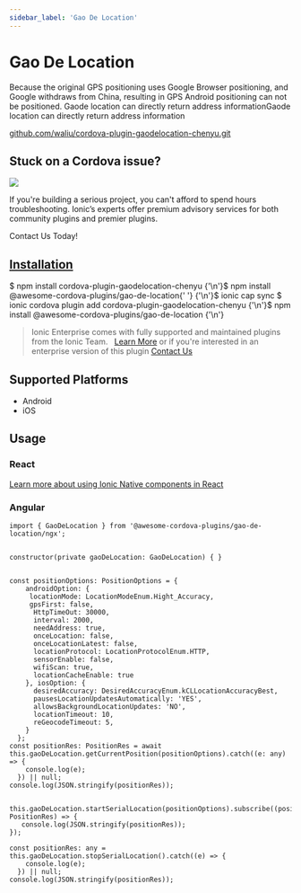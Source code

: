 ```yaml
---
sidebar_label: 'Gao De Location'
---
```



# Gao De Location

Because the original GPS positioning uses Google Browser positioning, and Google withdraws from China, resulting in GPS Android positioning can not be positioned.
Gaode location can directly return address informationGaode location can directly return address information

<p>
  <a href="https://github.com/waliu/cordova-plugin-gaodelocation-chenyu.git" target="_blank" rel="noopener" className="git-link">github.com/waliu/cordova-plugin-gaodelocation-chenyu.git</a>
</p>

<h2>Stuck on a Cordova issue?</h2>
<DocsCard
  className="cordova-ee-card"
  header="Don't waste precious time on plugin issues."
  href="https://ionicframework.com/sales?product_of_interest=Ionic%20Native"
>
  <div>
    <img src="/docs/icons/native-cordova-bot.png" className="cordova-ee-img" />
    <p>If you're building a serious project, you can't afford to spend hours troubleshooting. Ionic’s experts offer premium advisory services for both community plugins and premier plugins.</p>
    <DocsButton className="native-ee-detail">Contact Us Today!</DocsButton>
  </div>
</DocsCard>

<h2 id="installation">
  <a href="#installation">Installation</a>
</h2>
<Tabs
  groupId="runtime"
  defaultValue="Capacitor"
  values={[
    { value: 'Capacitor', label: 'Capacitor' },
    { value: 'Cordova', label: 'Cordova' },
    { value: 'Enterprise', label: 'Enterprise' },
  ]}
>
  <TabItem value="Capacitor">
    <CodeBlock className="language-shell">
      $ npm install cordova-plugin-gaodelocation-chenyu {'\n'}$ npm install @awesome-cordova-plugins/gao-de-location{' '}
      {'\n'}$ ionic cap sync
    </CodeBlock>
  </TabItem>
  <TabItem value="Cordova">
    <CodeBlock className="language-shell">
      $ ionic cordova plugin add cordova-plugin-gaodelocation-chenyu {'\n'}$ npm install
      @awesome-cordova-plugins/gao-de-location {'\n'}
    </CodeBlock>
  </TabItem>
  <TabItem value="Enterprise">
    <blockquote>
      Ionic Enterprise comes with fully supported and maintained plugins from the Ionic Team. &nbsp;
      <a className="btn" href="https://ionic.io/docs/premier-plugins">Learn More</a> or if you're interested in an enterprise version of this plugin <a className="btn" href="https://ionicframework.com/sales?product_of_interest=Ionic%20Enterprise%20Engine">Contact Us</a>
    </blockquote>
  </TabItem>
</Tabs>

## Supported Platforms

- Android
- iOS

## Usage

### React

[Learn more about using Ionic Native components in React](../native-community.mdx#react)

### Angular

```tsx
import { GaoDeLocation } from '@awesome-cordova-plugins/gao-de-location/ngx';


constructor(private gaoDeLocation: GaoDeLocation) { }


const positionOptions: PositionOptions = {
    androidOption: {
     locationMode: LocationModeEnum.Hight_Accuracy,
     gpsFirst: false,
      HttpTimeOut: 30000,
      interval: 2000,
      needAddress: true,
      onceLocation: false,
      onceLocationLatest: false,
      locationProtocol: LocationProtocolEnum.HTTP,
      sensorEnable: false,
      wifiScan: true,
      locationCacheEnable: true
    }, iosOption: {
      desiredAccuracy: DesiredAccuracyEnum.kCLLocationAccuracyBest,
      pausesLocationUpdatesAutomatically: 'YES',
      allowsBackgroundLocationUpdates: 'NO',
      locationTimeout: 10,
      reGeocodeTimeout: 5,
    }
  };
const positionRes: PositionRes = await this.gaoDeLocation.getCurrentPosition(positionOptions).catch((e: any) => {
    console.log(e);
  }) || null;
console.log(JSON.stringify(positionRes));


this.gaoDeLocation.startSerialLocation(positionOptions).subscribe((positionRes: PositionRes) => {
   console.log(JSON.stringify(positionRes));
});

const positionRes: any = this.gaoDeLocation.stopSerialLocation().catch((e) => {
    console.log(e);
  }) || null;
console.log(JSON.stringify(positionRes));

```
